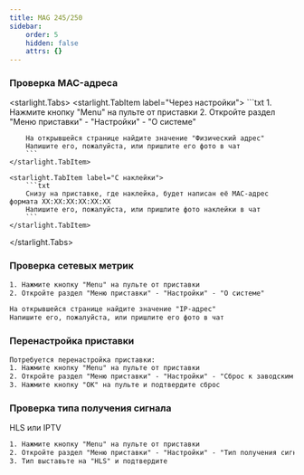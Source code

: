 ```yaml
---
title: MAG 245/250
sidebar:
    order: 5
    hidden: false
    attrs: {}
---
```

### Проверка MAC-адреса

<starlight.Tabs>
    <starlight.TabItem label="Через настройки">
        ```txt
        1. Нажмите кнопку "Menu" на пульте от приставки
        2. Откройте раздел "Меню приставки" - "Настройки" - "О системе"

        На открывшейся странице найдите значение "Физический адрес"
        Напишите его, пожалуйста, или пришлите его фото в чат
        ```
    </starlight.TabItem>

    <starlight.TabItem label="С наклейки">
        ```txt
        Снизу на приставке, где наклейка, будет написан её MAC-адрес формата XX:XX:XX:XX:XX:XX
        Напишите его, пожалуйста, или пришлите фото наклейки в чат
        ```
    </starlight.TabItem>
</starlight.Tabs>

### Проверка сетевых метрик

```txt
1. Нажмите кнопку "Menu" на пульте от приставки
2. Откройте раздел "Меню приставки" - "Настройки" - "О системе"

На открывшейся странице найдите значение "IP-адрес"
Напишите его, пожалуйста, или пришлите его фото в чат
```

### Перенастройка приставки

```txt
Потребуется перенастройка приставки:
1. Нажмите кнопку "Menu" на пульте от приставки
2. Откройте раздел "Меню приставки" - "Настройки" - "Сброс к заводским установкам"
3. Нажмите кнопку "ОК" на пульте и подтвердите сброс
```

### Проверка типа получения сигнала

HLS или IPTV

```txt
1. Нажмите кнопку "Menu" на пульте от приставки
2. Откройте раздел "Меню приставки" - "Настройки" - "Тип получения сигнала"
3. Тип выставьте на "HLS" и подтвердите
```
